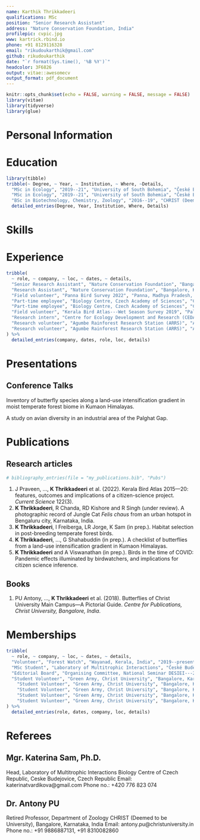 ```yaml
---
name: Karthik Thrikkadeeri
qualifications: MSc
position: "Senior Research Assistant"
address: "Nature Conservation Foundation, India"
profilepic: cvpic.jpg
www: kartrick.rbind.io
phone: +91 8129116328
email: "rikudoukarthik@gmail.com"
github: rikudoukarthik
date: "`r format(Sys.time(), '%B %Y')`"
headcolor: 3F6826
output: vitae::awesomecv
output_format: pdf_document
---
```


```r
knitr::opts_chunk$set(echo = FALSE, warning = FALSE, message = FALSE)
library(vitae)
library(tidyverse)
library(glue)
```

\hspace{1cm}
\hspace{1cm}

# Personal Information

\begin{tabbing}

\textsc{Date of Birth} \hspace{0.5cm} \= 24 March 1999 \\
\textsc{Sex} \> Male (he/him) \\
\textsc{Nationality} \> Indian \\
\textsc{Marital Status} \> Unmarried \\
\textsc{Driving Licence} \> LMV \& MCWG (India) \\
\textsc{Languages} \> English, Malayalam (native), Hindi \\
\textsc{Interests} \> Ecological research (community ecology, migration, biogeography) \\
 \> Birdwatching \href{https://ebird.org/profile/ODQxNTky}{(eBird profile)} \\
 \> Poetry and creative non-fiction writing \\
 \> Data analysis and visualisation \\

\end{tabbing}

# Education

```r
library(tibble)
tribble(~ Degree, ~ Year, ~ Institution, ~ Where, ~Details, 
  "MSc in Ecology", "2019--21", "University of South Bohemia", "České Budějovice, Czech Republic", "Thesis: \"Habitat selection in post-breeding temperate forest birds\"",
  "MSc in Ecology", "2019--21", "University of South Bohemia", "České Budějovice, Czech Republic", "Supervisor: Kateřina Sam",
  "BSc in Biotechnology, Chemistry, Zoology", "2016--19", "CHRIST (Deemed to be University)", "Bangalore, Karnataka, India", NA) %>% 
  detailed_entries(Degree, Year, Institution, Where, Details)
```


# Skills

\begin{tabbing}

\textsc{Fieldwork} \hspace{0.5cm} \= Experience with bird research, butterfly and odonate surveys, vegetation sampling \\
\textsc{Software} \> R, R Markdown, Git/GitHub, MS Office, ImageJ \\

\end{tabbing}




# Experience

```r
tribble(
  ~ role, ~ company, ~ loc, ~ dates, ~ details,
  "Senior Research Assistant", "Nature Conservation Foundation", "Bangalore, Karnataka, India", "Apr 2023--present", NA,
  "Research Assistant", "Nature Conservation Foundation", "Bangalore, Karnataka, India", "Aug 2021--Mar 2023", NA,
  "Field volunteer", "Panna Bird Survey 2022", "Panna, Madhya Pradesh, India", "Mar 2022", "Volunteered for first bird survey in Panna Tiger Reserve",
  "Part-time employee", "Biology Centre, Czech Academy of Sciences", "Ceske Budejovice, Czech Republic", "Dec 2020--Feb 2021", "Collation of Katerina Sam's Papua New Guinea bird datasets spanning ca. 4 years and uploading to eBird",
  "Part-time employee", "Biology Centre, Czech Academy of Sciences", "Ceske Budejovice, Czech Republic", "Oct 2020", "Calculated herbivory damage from images of collected leaves from Cameroon using ImageJ software",
  "Field volunteer", "Kerala Bird Atlas---Wet Season Survey 2019", "Palakkad, Kerala, India", "Jul 2019", "Assisted in monsoon bird survey in Silent Valley National Park",
  "Research intern", "Centre for Ecology Development and Research (CEDAR Himalaya)", "Kumaon, Uttarakhand, India", "Apr 2018--May 2018", "Studied butterfly diversity patterns across a land-use intensification gradient in oak-pine forests of Kumaon Himalayas",
  "Research volunteer", "Agumbe Rainforest Research Station (ARRS)", "Agumbe, Karnataka, India", "Apr 2017--May 2017", "Assisted in field work and data entry for a project on breeding ecology of the Yellow-wattled Lapwing",
  "Research volunteer", "Agumbe Rainforest Research Station (ARRS)", "Agumbe, Karnataka, India", "Apr 2017--May 2017", "Additionally, learned basics of camera trapping, scale counting for snakes and PCQ vegetation survey"
) %>% 
  detailed_entries(company, dates, role, loc, details)
```


# Presentations

## Conference Talks

\textbf{2019.} Inventory of butterfly species along a land-use intensification gradient in moist temperate forest biome in Kumaon Himalayas.
\textit{Ecology Seminar, University of South Bohemia, Czech Republic.} 

\textbf{2018.} A study on avian diversity in an industrial area of the Palghat Gap.
\textit{National Seminar on Development and Ecological Sustainability: Issues in Emerging India (DESIEI---2018), CHRIST (Deemed to be University), Bengaluru, India.}

# Publications

## Research articles

```r

# bibliography_entries(file = "my_publications.bib", "Pubs")

```

1. J Praveen, ..., **K Thrikkadeeri** et al. (2022). Kerala Bird Atlas 2015---20: features, outcomes and implications of a citizen-science project. *Current Science* 122(3). 
1. **K Thrikkadeeri**, R Chanda, RD Kishore and R Singh (under review). A photographic record of Jungle Cat *Felis chaus* from an urban hotspot in Bengaluru city, Karnataka, India.
1. **K Thrikkadeeri**, I Freiberga, LR Jorge, K Sam (in prep.). Habitat selection in post-breeding temperate forest birds.
1. **K Thrikkadeeri**, ..., G Shahabuddin (in prep.). A checklist of butterflies from a land-use intensification gradient in Kumaon Himalayas.
1. **K Thrikkadeeri** and A Viswanathan (in prep.). Birds in the time of COVID: Pandemic effects illuminated by birdwatchers, and implications for citizen science inference.

## Books 

1. PU Antony, ..., **K Thrikkadeeri** et al. (2018). Butterflies of Christ University Main Campus---A Pictorial Guide. *Centre for Publications, Christ University, Bangalore, India*. 

# Memberships

```r

tribble(
  ~ role, ~ company, ~ loc, ~ dates, ~ details,
  "Volunteer", "Forest Watch", "Wayanad, Kerala, India", "2019--present", NA,
  "MSc Student", "Laboratory of Multitrophic Interactions", "České Budějovice, Czech Republic", "2019--2021", NA, 
  "Editorial Board", "Organising Committee, National Seminar DESIEI---2018", "Bangalore, Karnataka, India", "2018", "Majorly involved in all editorial work including editing, proofreading, typesetting and publishing of Abstracts book",
  "Student Volunteer", "Green Army, Christ University", "Bangalore, Karnataka, India", "2016--19", "A student-based forum for wildlife and conservation",
    "Student Volunteer", "Green Army, Christ University", "Bangalore, Karnataka, India", "2016--19", "Organised and took part in multiple nature camps and day-treks",
    "Student Volunteer", "Green Army, Christ University", "Bangalore, Karnataka, India", "2016--19", "Helped organise national seminars and conducted several awareness programmes like wildlife-themed workshops",
    "Student Volunteer", "Green Army, Christ University", "Bangalore, Karnataka, India", "2016--19", "Conducted tree counts and tree plantation drives",
    "Student Volunteer", "Green Army, Christ University", "Bangalore, Karnataka, India", "2016--19", "Worked for the rejuvenation of a dying lake in Bangalore city which included working with government authorities and acted as a liaison for the local communities"
) %>% 
  detailed_entries(role, dates, company, loc, details)

```


\newpage

# Referees

## Mgr. Katerina Sam, Ph.D.
Head, Laboratory of Multitrophic Interactions \newline
Biology Centre of Czech Republic, Ceske Budejovice, Czech Republic \newline
Email: katerinatvardikova@gmail.com \newline
Phone no.: +420 776 823 074

## Dr. Antony PU
Retired Professor, Department of Zoology \newline
CHRIST (Deemed to be University), Bangalore, Karnataka, India \newline
Email: antony.pu@christuniversity.in \newline
Phone no.: +91 9886887131, +91 8310082860